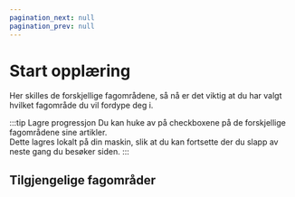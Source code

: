 ```yaml
---
pagination_next: null
pagination_prev: null
---
```



# Start opplæring

Her skilles de forskjellige fagområdene, så nå er det viktig at du har valgt hvilket fagområde du vil fordype deg i.

:::tip Lagre progressjon
Du kan huke av på checkboxene på de forskjellige fagområdene sine artikler.  
Dette lagres lokalt på din maskin, slik at du kan fortsette der du slapp av neste gang du besøker siden.
:::

## Tilgjengelige fagområder

<DocCardList />
